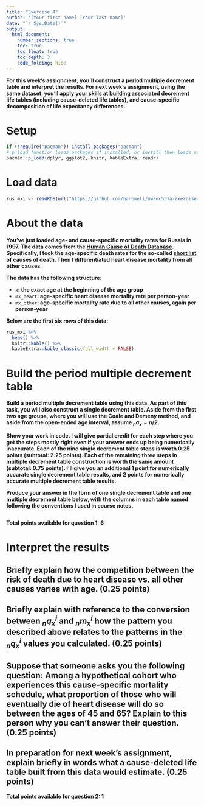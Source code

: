 ```yaml
---
title: "Exercise 4"
author: '[Your first name] [Your last name]'
date: "`r Sys.Date()`"
output:
  html_document:
    number_sections: true
    toc: true
    toc_float: true
    toc_depth: 3
    code_folding: hide
---
```


**For this week's assignment, you'll construct a period multiple decrement table and interpret the results. For next week's assignment, using the same dataset, you'll apply your skills at building associated decrement life tables (including cause-deleted life tables), and cause-specific decomposition of life expectancy differences.**

# Setup {.unnumbered}

```r
if (!require("pacman")) install.packages("pacman")
# p_load function loads packages if installed, or install then loads otherwise
pacman::p_load(dplyr, ggplot2, knitr, kableExtra, readr)
```

# Load data {.unnumbered}

```r
rus_mxi <- readRDS(url("https://github.com/hanowell/uwsoc533a-exercise-05/blob/main/data/rus_mxi.rds?raw=true"))
```

# About the data {.unnumbered}

**You've just loaded age- and cause-specific mortality rates for Russia in 1997. The data comes from the [Human Cause of Death Database](https://www.causesofdeath.org/cgi-bin/country.php?country=RUS). Specifically, I took the age-specific death rates for the so-called [short list](https://www.causesofdeath.org/docs/short_list.pdf) of causes of death. Then I differentiated heart disease mortality from all other causes.**

**The data has the following structure:**

* `x`**: the exact age at the beginning of the age group**
* `mx_heart`**: age-specific heart disease mortality rate per person-year**
* `mx_other`**: age-specific mortality rate due to all other causes, again per person-year**

**Below are the first six rows of this data:**

```r
rus_mxi %>%
  head() %>%
  knitr::kable() %>%
  kableExtra::kable_classic(full_width = FALSE)
```


# Build the period multiple decrement table

**Build a period multiple decrement table using this data. As part of this task, you will also construct a single decrement table. Aside from the first two age groups, where you will use the Coale and Demeny method, and aside from the open-ended age interval, assume ${}_{n}a_x = n/2$.**

**Show your work in code. I will give partial credit for each step where you get the steps mostly right even if your answer ends up being numerically inaccurate. Each of the nine single decrement table steps is worth 0.25 points (subtotal: 2.25 points). Each of the remaining three steps in multiple decrement table construction is worth the same amount (subtotal: 0.75 points). I'll give you an additional 1 point for numerically accurate single decrement table results, and 2 points for numerically accurate multiple decrement table results.**

**Produce your answer in the form of one single decrement table and one multiple decrement table below, with the columns in each table named following the conventions I used in course notes.**

```r

```

**Total points available for question 1: 6**

# Interpret the results

## Briefly explain how the competition between the risk of death due to heart disease vs. all other causes varies with age. (0.25 points)

## Briefly explain with reference to the conversion between ${}_{n}q_x^i$ and ${}_{n}m_x^i$ how the pattern you described above relates to the patterns in the ${}_{n}q_x^i$ values you calculated. (0.25 points)

## Suppose that someone asks you the following question: Among a hypothetical cohort who experiences this cause-specific mortality schedule, what proportion of those who will eventually die of heart disease will do so between the ages of 45 and 65? Explain to this person why you can't answer their question. (0.25 points)

## In preparation for next week's assignment, explain briefly in words what a cause-deleted life table built from this data would estimate. (0.25 points)

**Total points available for question 2: 1**
